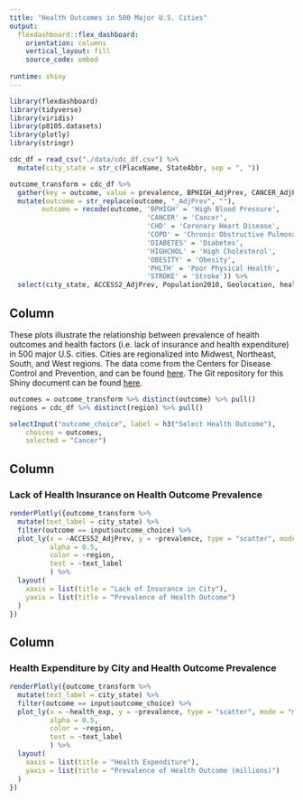 ```yaml
---
title: "Health Outcomes in 500 Major U.S. Cities"
output: 
  flexdashboard::flex_dashboard:
    orientation: columns
    vertical_layout: fill
    source_code: embed
    
runtime: shiny
---
```


```r
library(flexdashboard)
library(tidyverse)
library(viridis)
library(p8105.datasets)
library(plotly)
library(stringr)
```

```r
cdc_df = read_csv("./data/cdc_df.csv") %>%
  mutate(city_state = str_c(PlaceName, StateAbbr, sep = ", "))

outcome_transform = cdc_df %>% 
  gather(key = outcome, value = prevalence, BPHIGH_AdjPrev, CANCER_AdjPrev, CHD_AdjPrev, COPD_AdjPrev,    DIABETES_AdjPrev, HIGHCHOL_AdjPrev, OBESITY_AdjPrev, PHLTH_AdjPrev, STROKE_AdjPrev) %>% 
  mutate(outcome = str_replace(outcome, "_AdjPrev", ""), 
        outcome = recode(outcome, 'BPHIGH' = 'High Blood Pressure',
                                  'CANCER' = 'Cancer',
                                  'CHD' = 'Coronary Heart Disease',
                                  'COPD' = 'Chronic Obstructive Pulmonary Disease',
                                  'DIABETES' = 'Diabetes',
                                  'HIGHCHOL' = 'High Cholesterol',
                                  'OBESITY' = 'Obesity',
                                  'PHLTH' = 'Poor Physical Health',
                                  'STROKE' = 'Stroke')) %>%
  select(city_state, ACCESS2_AdjPrev, Population2010, Geolocation, health_exp, region, division, outcome, prevalence) 
```


Column {.sidebar}
-----------------------------------------------------------------------
These plots illustrate the relationship between prevalence of health outcomes and health factors (i.e. lack of insurance and health expenditure) in 500 major U.S. cities. Cities are regionalized into Midwest, Northeast, South, and West regions. The data come from the Centers for Disease Control and Prevention, and can be found [here](https://chronicdata.cdc.gov/500-Cities/500-Cities-City-level-Data-GIS-Friendly-Format-201/k56w-7tny/). The Git repository for this Shiny document can be found [here](https://github.com/dayoungyu/final_plots).

```r

outcomes = outcome_transform %>% distinct(outcome) %>% pull()
regions = cdc_df %>% distinct(region) %>% pull()

selectInput("outcome_choice", label = h3("Select Health Outcome"),
    choices = outcomes, 
    selected = "Cancer")

```



Column {data-width=600}
-----------------------------------------------------------------------
### Lack of Health Insurance on Health Outcome Prevalence

```r
renderPlotly({outcome_transform %>%
  mutate(text_label = city_state) %>%
  filter(outcome == input$outcome_choice) %>%
  plot_ly(x = ~ACCESS2_AdjPrev, y = ~prevalence, type = "scatter", mode = "markers",
          alpha = 0.5,
          color = ~region,
          text = ~text_label
          ) %>%
  layout(
    xaxis = list(title = "Lack of Insurance in City"),
    yaxis = list(title = "Prevalence of Health Outcome")
  )
})
```


Column {data-width=400}
-----------------------------------------------------------------------

### Health Expenditure by City and Health Outcome Prevalence

```r
renderPlotly({outcome_transform %>%
  mutate(text_label = city_state) %>%
  filter(outcome == input$outcome_choice) %>%
  plot_ly(x = ~health_exp, y = ~prevalence, type = "scatter", mode = "markers",
          alpha = 0.5,
          color = ~region,
          text = ~text_label
          ) %>%
  layout(
    xaxis = list(title = "Health Expenditure"),
    yaxis = list(title = "Prevalence of Health Outcome (millions)")
  )
})
```

